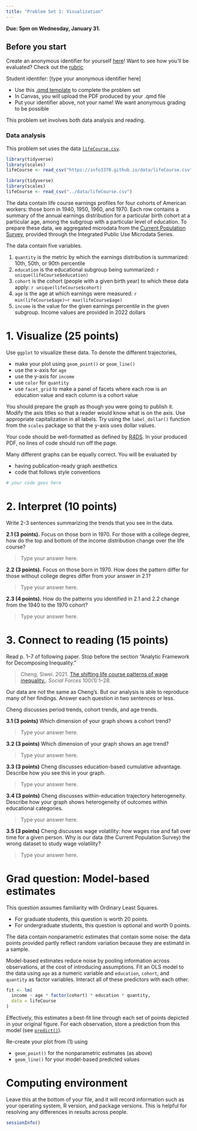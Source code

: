 ```yaml
---
title: "Problem Set 1: Visualization"
---
```


**Due: 5pm on Wednesday, January 31.**

::: {.callout-note}
## Before you start
Create an anonymous identifier for yourself [here](https://docs.google.com/forms/d/e/1FAIpQLSfL6cX1YJ4LJDvoy5LRT5wrrqm4KctOBZbJHscooTFXwQaYaA/viewform?usp=sf_link)!
Want to see how you'll be evaluated? Check out the [rubric](https://docs.google.com/forms/d/e/1FAIpQLSdR7LMX4pvs7l7qndzgzGL4HeJjc730yhvUgVuMRom_ihplcg/viewform?usp=sf_link)
:::

Student identifer: [type your anonymous identifier here]

- Use this [.qmd template](../assets/pset1/pset1.qmd) to complete the problem set
- In Canvas, you will upload the PDF produced by your .qmd file
- Put your identifier above, not your name! We want anonymous grading to be possible

This problem set involves both data analysis and reading.

### Data analysis

This problem set uses the data [`lifeCourse.csv`](../data/lifeCourse.csv).

```r
library(tidyverse)
library(scales)
lifeCourse <- read_csv("https://info3370.github.io/data/lifeCourse.csv")
```
```r
library(tidyverse)
library(scales)
lifeCourse <- read_csv("../data/lifeCourse.csv")
```

The data contain life course earnings profiles for four cohorts of American workers: those born in 1940, 1950, 1960, and 1970. Each row contains a summary of the annual earnings distribution for a particular birth cohort at a particular age, among the subgroup with a particular level of education. To prepare these data, we aggregated microdata from the [Current Population Survey](https://cps.ipums.org/cps/), provided through the Integrated Public Use Microdata Series.

The data contain five variables.

1. `quantity` is the metric by which the earnings distribution is summarized: 10th, 50th, or 90th percentile
2. `education` is the educational subgroup being summarized: `r unique(lifeCourse$education)`
3. `cohort` is the cohort (people with a given birth year) to which these data apply: `r unique(lifeCourse$cohort)`
4. `age` is the age at which earnings were measured: `r min(lifeCourse$age)`--`r max(lifeCourse$age)`
5. `income` is the value for the given earnings percentile in the given subgroup. Income values are provided in 2022 dollars

# 1. Visualize (25 points)

Use `ggplot` to visualize these data. To denote the different trajectories,

- make your plot using `geom_point()` or `geom_line()`
- use the x-axis for `age`
- use the y-axis for `income`
- use `color` for `quantity`
- use `facet_grid` to make a panel of facets where each row is an education value and each column is a cohort value

You should prepare the graph as though you were going to publish it. Modify the axis titles so that a reader would know what is on the axis. Use appropriate capitalization in all labels. Try using the `label_dollar()` function from the `scales` package so that the y-axis uses dollar values.

Your code should be well-formatted as defined by [R4DS](https://r4ds.hadley.nz/workflow-style.html). In your produced PDF, no lines of code should run off the page.

Many different graphs can be equally correct. You will be evaluated by

- having publication-ready graph aesthetics
- code that follows style conventions

```r
# your code goes here

```

# 2. Interpret (10 points)

Write 2-3 sentences summarizing the trends that you see in the data.

**2.1 (3 points).** Focus on those born in 1970. For those with a college degree, how do the top and bottom of the income distribution change over the life course?

> Type your answer here.

**2.2 (3 points).** Focus on those born in 1970. How does the pattern differ for those without college degres differ from your answer in 2.1?

> Type your answer here.


**2.3 (4 points).** How do the patterns you identified in 2.1 and 2.2 change from the 1940 to the 1970 cohort?

> Type your answer here. 

# 3. Connect to reading (15 points)

Read p. 1--7 of following paper. Stop before the section "Analytic Framework for Decomposing Inequality."

> Cheng, Siwei. 2021. [The shifting life course patterns of wage inequality.](https://doi.org/10.1093/sf/soab003). _Social Forces_ 100(1):1--28.

Our data are not the same as Cheng's. But our analysis is able to reproduce many of her findings. Answer each question in two sentences or less.

Cheng discusses period trends, cohort trends, and age trends. 

**3.1 (3 points)** Which dimension of your graph shows a cohort trend?

> Type your answer here.

**3.2 (3 points)** Which dimension of your graph shows an age trend?

> Type your answer here.

**3.3 (3 points)** Cheng discusses education-based cumulative advantage. Describe how you see this in your graph.

> Type your answer here.

**3.4 (3 points)** Cheng discusses within-education trajectory heterogeneity. Describe how your graph shows heterogeneity of outcomes within educational categories.

> Type your answer here.

**3.5 (3 points)** Cheng discusses wage volatility: how wages rise and fall over time for a given person. Why is our data (the Current Population Survey) the wrong dataset to study wage volatility?

> Type your answer here.

# Grad question: Model-based estimates

This question assumes familiarity with Ordinary Least Squares.

- For graduate students, this question is worth 20 points.
- For undergraduate students, this question is optional and worth 0 points.

The data contain nonparametric estimates that contain some noise: the data points provided partly reflect random variation because they are estimatd in a sample.

Model-based estimates reduce noise by pooling information across observations, at the cost of introducing assumptions. Fit an OLS model to the data using `age` as a numeric variable and `education`, `cohort`, and `quantity` as factor variables. Interact all of these predictors with each other.

```r
fit <- lm(
  income ~ age * factor(cohort) * education * quantity,
  data = lifeCourse
)
```

Effectively, this estimates a best-fit line through each set of points depicted in your original figure. For each observation, store a prediction from this model (see [`predict()`](https://stat.ethz.ch/R-manual/R-devel/library/stats/html/predict.lm.html)).

Re-create your plot from (1) using

- `geom_point()` for the nonparametric estimates (as above)
- `geom_line()` for your model-based predicted values

# Computing environment

Leave this at the bottom of your file, and it will record information such as your operating system, R version, and package versions. This is helpful for resolving any differences in results across people.

```r
sessionInfo()
```